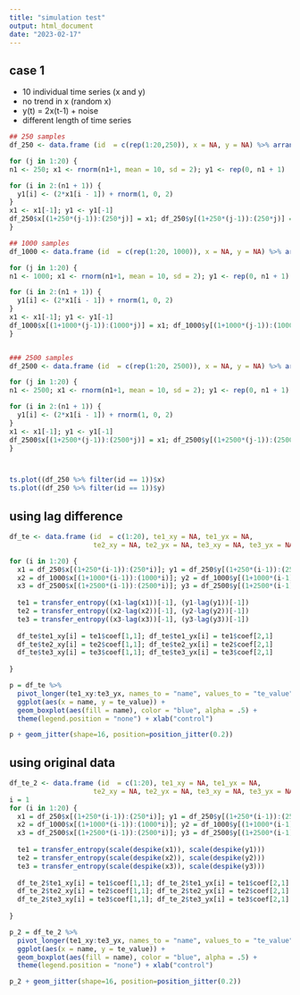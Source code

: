 ```yaml
---
title: "simulation test"
output: html_document
date: "2023-02-17"
---
```


## case 1
* 10 individual time series (x and y)
* no trend in x (random x)
* y(t) = 2x(t-1) + noise
* different length of time series

```r
## 250 samples
df_250 <- data.frame (id  = c(rep(1:20,250)), x = NA, y = NA) %>% arrange(id)

for (j in 1:20) {
n1 <- 250; x1 <- rnorm(n1+1, mean = 10, sd = 2); y1 <- rep(0, n1 + 1)

for (i in 2:(n1 + 1)) {
  y1[i] <- (2*x1[i - 1]) + rnorm(1, 0, 2)
}
x1 <- x1[-1]; y1 <- y1[-1]
df_250$x[(1+250*(j-1)):(250*j)] = x1; df_250$y[(1+250*(j-1)):(250*j)] = y1
}

## 1000 samples
df_1000 <- data.frame (id  = c(rep(1:20, 1000)), x = NA, y = NA) %>% arrange(id)

for (j in 1:20) {
n1 <- 1000; x1 <- rnorm(n1+1, mean = 10, sd = 2); y1 <- rep(0, n1 + 1)

for (i in 2:(n1 + 1)) {
  y1[i] <- (2*x1[i - 1]) + rnorm(1, 0, 2)
}
x1 <- x1[-1]; y1 <- y1[-1]
df_1000$x[(1+1000*(j-1)):(1000*j)] = x1; df_1000$y[(1+1000*(j-1)):(1000*j)] = y1
}


### 2500 samples
df_2500 <- data.frame (id  = c(rep(1:20, 2500)), x = NA, y = NA) %>% arrange(id)

for (j in 1:20) {
n1 <- 2500; x1 <- rnorm(n1+1, mean = 10, sd = 2); y1 <- rep(0, n1 + 1)

for (i in 2:(n1 + 1)) {
  y1[i] <- (2*x1[i - 1]) + rnorm(1, 0, 2)
}
x1 <- x1[-1]; y1 <- y1[-1]
df_2500$x[(1+2500*(j-1)):(2500*j)] = x1; df_2500$y[(1+2500*(j-1)):(2500*j)] = y1
}



ts.plot((df_250 %>% filter(id == 1))$x)
ts.plot((df_250 %>% filter(id == 1))$y)
```


## using lag difference
```r
df_te <- data.frame (id  = c(1:20), te1_xy = NA, te1_yx = NA, 
                     te2_xy = NA, te2_yx = NA, te3_xy = NA, te3_yx = NA)

for (i in 1:20) {
  x1 = df_250$x[(1+250*(i-1)):(250*i)]; y1 = df_250$y[(1+250*(i-1)):(250*i)]
  x2 = df_1000$x[(1+1000*(i-1)):(1000*i)]; y2 = df_1000$y[(1+1000*(i-1)):(1000*i)]
  x3 = df_2500$x[(1+2500*(i-1)):(2500*i)]; y3 = df_2500$y[(1+2500*(i-1)):(2500*i)]
  
  te1 = transfer_entropy((x1-lag(x1))[-1], (y1-lag(y1))[-1])
  te2 = transfer_entropy((x2-lag(x2))[-1], (y2-lag(y2))[-1])
  te3 = transfer_entropy((x3-lag(x3))[-1], (y3-lag(y3))[-1])
  
  df_te$te1_xy[i] = te1$coef[1,1]; df_te$te1_yx[i] = te1$coef[2,1]
  df_te$te2_xy[i] = te2$coef[1,1]; df_te$te2_yx[i] = te2$coef[2,1]
  df_te$te3_xy[i] = te3$coef[1,1]; df_te$te3_yx[i] = te3$coef[2,1]
  
}

```

```r
p = df_te %>% 
  pivot_longer(te1_xy:te3_yx, names_to = "name", values_to = "te_value") %>%
  ggplot(aes(x = name, y = te_value)) + 
  geom_boxplot(aes(fill = name), color = "blue", alpha = .5) + 
  theme(legend.position = "none") + xlab("control") 

p + geom_jitter(shape=16, position=position_jitter(0.2))
```


## using original data

```r
df_te_2 <- data.frame (id  = c(1:20), te1_xy = NA, te1_yx = NA, 
                     te2_xy = NA, te2_yx = NA, te3_xy = NA, te3_yx = NA)
i = 1
for (i in 1:20) {
  x1 = df_250$x[(1+250*(i-1)):(250*i)]; y1 = df_250$y[(1+250*(i-1)):(250*i)]
  x2 = df_1000$x[(1+1000*(i-1)):(1000*i)]; y2 = df_1000$y[(1+1000*(i-1)):(1000*i)]
  x3 = df_2500$x[(1+2500*(i-1)):(2500*i)]; y3 = df_2500$y[(1+2500*(i-1)):(2500*i)]
  
  te1 = transfer_entropy(scale(despike(x1)), scale(despike(y1)))
  te2 = transfer_entropy(scale(despike(x2)), scale(despike(y2)))
  te3 = transfer_entropy(scale(despike(x3)), scale(despike(y3)))
  
  df_te_2$te1_xy[i] = te1$coef[1,1]; df_te_2$te1_yx[i] = te1$coef[2,1]
  df_te_2$te2_xy[i] = te2$coef[1,1]; df_te_2$te2_yx[i] = te2$coef[2,1]
  df_te_2$te3_xy[i] = te3$coef[1,1]; df_te_2$te3_yx[i] = te3$coef[2,1]
  
}

```

```r
p_2 = df_te_2 %>% 
  pivot_longer(te1_xy:te3_yx, names_to = "name", values_to = "te_value") %>%
  ggplot(aes(x = name, y = te_value)) + 
  geom_boxplot(aes(fill = name), color = "blue", alpha = .5) + 
  theme(legend.position = "none") + xlab("control") 

p_2 + geom_jitter(shape=16, position=position_jitter(0.2))
```












